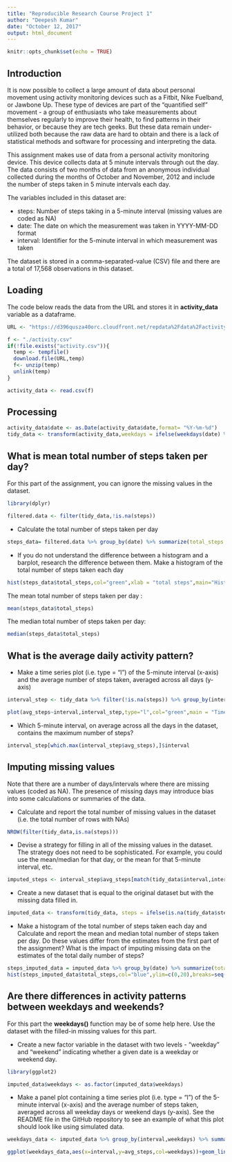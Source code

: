 ```yaml
---
title: "Reproducible Research Course Project 1"
author: "Deepesh Kumar"
date: "October 12, 2017"
output: html_document
---
```


```r
knitr::opts_chunk$set(echo = TRUE)
```

## Introduction
It is now possible to collect a large amount of data about personal movement using activity monitoring devices such as a Fitbit, Nike Fuelband, or Jawbone Up. These type of devices are part of the "quantified self" movement - a group of enthusiasts who take measurements about themselves regularly to improve their health, to find patterns in their behavior, or because they are tech geeks. But these data remain under-utilized both because the raw data are hard to obtain and there is a lack of statistical methods and software for processing and interpreting the data.

This assignment makes use of data from a personal activity monitoring device. This device collects data at 5 minute intervals through out the day. The data consists of two months of data from an anonymous individual collected during the months of October and November, 2012 and include the number of steps taken in 5 minute intervals each day.

The variables included in this dataset are:

* steps: Number of steps taking in a 5-minute interval (missing values are coded as NA)
* date: The date on which the measurement was taken in YYYY-MM-DD format
* interval: Identifier for the 5-minute interval in which measurement was taken

The dataset is stored in a comma-separated-value (CSV) file and there are a total of 17,568 observations in this dataset.

## Loading

The code below reads the data from the URL and stores it in **activity_data** variable as a dataframe.

```r
URL <- "https://d396qusza40orc.cloudfront.net/repdata%2Fdata%2Factivity.zip"

f <- "./activity.csv"
if(!file.exists("activity.csv")){
  temp <- tempfile()
  download.file(URL,temp)
  f<- unzip(temp)
  unlink(temp)
}

activity_data <- read.csv(f)
```

## Processing

```r
activity_data$date <- as.Date(activity_data$date,format= "%Y-%m-%d")
tidy_data <- transform(activity_data,weekdays = ifelse(weekdays(date) %in% c("Sunday","Saturday"),yes="Weekend",no="Weekday"))
```

## What is mean total number of steps taken per day? 

For this part of the assignment, you can ignore the missing values in the dataset.

```r
library(dplyr)
```

```r
filtered.data <- filter(tidy_data,!is.na(steps))

```

* Calculate the total number of steps taken per day

```r
steps_data= filtered.data %>% group_by(date) %>% summarize(total_steps = sum(steps))
```

* If you do not understand the difference between a histogram and a barplot, research the difference between them. Make a histogram of the total number of steps taken each day

```r
hist(steps_data$total_steps,col="green",xlab = "total steps",main="Histogram of total number of steps taken each day", ylim=c(0,20),breaks=seq(0,25000,by=2500))
```

The mean total number of steps taken per day :

```r
mean(steps_data$total_steps)
```

The median total number of steps taken per day:

```r
median(steps_data$total_steps)
```

## What is the average daily activity pattern?

* Make a time series plot (i.e. type = "l") of the 5-minute interval (x-axis) and the average number of steps taken, averaged across all days (y-axis)

```r
interval_step <- tidy_data %>% filter(!is.na(steps)) %>% group_by(interval) %>% summarize(avg_steps = mean(steps))

plot(avg_steps~interval,interval_step,type="l",col="green",main = "Time Series Plot showing Avg Steps over 5 min Interval")
```

* Which 5-minute interval, on average across all the days in the dataset, contains the maximum number of steps?

```r
interval_step[which.max(interval_step$avg_steps),]$interval
```

## Imputing missing values

Note that there are a number of days/intervals where there are missing values (coded as NA). The presence of missing days may introduce bias into some calculations or summaries of the data.

* Calculate and report the total number of missing values in the dataset (i.e. the total number of rows with NAs)

```r
NROW(filter(tidy_data,is.na(steps)))
```

* Devise a strategy for filling in all of the missing values in the dataset. The strategy does not need to be sophisticated. For example, you could use the mean/median for that day, or the mean for that 5-minute interval, etc.

```r
imputed_steps <- interval_step$avg_steps[match(tidy_data$interval,interval_step$interval)]
```

* Create a new dataset that is equal to the original dataset but with the missing data filled in.

```r
imputed_data <- transform(tidy_data, steps = ifelse(is.na(tidy_data$steps),yes=imputed_steps,no=tidy_data$step))
```

* Make a histogram of the total number of steps taken each day and Calculate and report the mean and median total number of steps taken per day. Do these values differ from the estimates from the first part of the assignment? What is the impact of imputing missing data on the estimates of the total daily number of steps?

```r
steps_imputed_data = imputed_data %>% group_by(date) %>% summarize(total_steps = sum(steps))
hist(steps_imputed_data$total_steps,col="blue",ylim=c(0,20),breaks=seq(0,25000,by=2500),xlab= "Total Steps",main = "Histogram of total number of steps each day(imputed data)")
```

## Are there differences in activity patterns between weekdays and weekends?
For this part the **weekdays()** function may be of some help here. Use the dataset with the filled-in missing values for this part.

* Create a new factor variable in the dataset with two levels - "weekday" and "weekend" indicating whether a given date is a weekday or weekend day.

```r
library(ggplot2)
```

```r
imputed_data$weekdays <- as.factor(imputed_data$weekdays)
```

* Make a panel plot containing a time series plot (i.e. type = "l") of the 5-minute interval (x-axis) and the average number of steps taken, averaged across all weekday days or weekend days (y-axis). See the README file in the GitHub repository to see an example of what this plot should look like using simulated data.

```r
weekdays_data <- imputed_data %>% group_by(interval,weekdays) %>% summarize(avg_steps = mean(steps))

ggplot(weekdays_data,aes(x=interval,y=avg_steps,col=weekdays))+geom_line() + facet_wrap(~weekdays)+ labs(title="Average step by interval per day type", xlab = "Interval", ylab = "Steps")

```